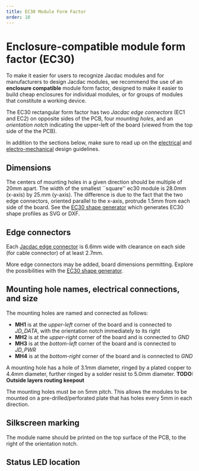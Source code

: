 ```yaml
---
title: EC30 Module Form Factor
order: 10
---
```


# Enclosure-compatible module form factor (EC30)

To make it easier for users to recognize Jacdac modules and for manufacturers to design Jacdac modules, we
recommend the use of an **enclosure compatible** module form factor, designed to make it easier to 
build cheap enclosures  for individual modules, or for groups of modules that constitute a working device. 

The EC30 rectangular form factor has two *Jacdac edge connectors* (EC1 and EC2) on opposite sides of the PCB, four *mounting
holes*, and an *orientation notch* indicating the upper-left of the board (viewed from the top side of the the PCB). 

In addition to the sections below, make sure to read up on the [electrical](../electrical) and [electro-mechanical](../electro-mechanical) design guidelines.

## Dimensions

The centers of mounting holes in a given direction should be multiple of 20mm apart. The width of the smallest ``square'' ec30 module is 28.0mm (x-axis) by 25.mm  (y-axis).  The difference is due to the fact that the two edge connectors, oriented parallel to the x-axis, protrude 1.5mm from each side of the board. See the [EC30 shape generator](/tools/ec30) which generates EC30 shape profiles as SVG or DXF.

## Edge connectors

Each [Jacdac edge connector](../electro-mechanical#pcb-edge-connector) is 6.6mm wide with clearance on each side (for cable connector) of at least 2.7mm.

More edge connectors may be added, board dimensions permitting. Explore the possibilities with the [EC30 shape generator](/tools/ec30).

## Mounting hole names, electrical connections, and size

The mounting holes are named and connected as follows:
- **MH1** is at the *upper-left* corner of the board and is connected to *JD_DATA*, with the orientation notch immediately to its right
- **MH2** is at the *upper-right* corner of the board and is connected to *GND*
- **MH3** is at the *bottom-left* corner of the board and is connected to *JD_PWR*
- **MH4** is at the *bottom-right* corner of the board and is connected to *GND*

A mounting hole has a hole of 3.1mm diameter, ringed by a plated copper to 4.4mm diameter,
further ringed by a solder resist to 5.0mm diameter.  **TODO: Outside layers routing keepout**

The mounting holes must be on 5mm pitch. This allows the modules to be mounted on a pre-drilled/perforated plate that has holes every 5mm in each direction.

## Silkscreen marking

The module name should be printed on the top surface of the PCB, to the right of the orientation notch.

## Status LED location

